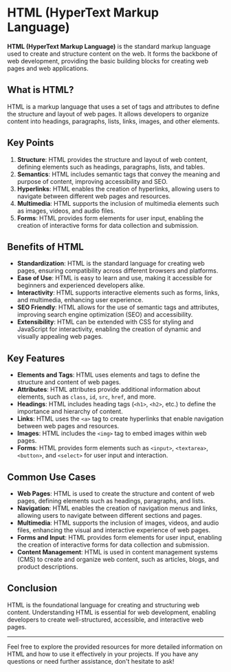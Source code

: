# HTML (HyperText Markup Language)

**HTML (HyperText Markup Language)** is the standard markup language used to create and structure content on the web. It forms the backbone of web development, providing the basic building blocks for creating web pages and web applications.

## What is HTML?

HTML is a markup language that uses a set of tags and attributes to define the structure and layout of web pages. It allows developers to organize content into headings, paragraphs, lists, links, images, and other elements.

## Key Points

1. **Structure**: HTML provides the structure and layout of web content, defining elements such as headings, paragraphs, lists, and tables.
2. **Semantics**: HTML includes semantic tags that convey the meaning and purpose of content, improving accessibility and SEO.
3. **Hyperlinks**: HTML enables the creation of hyperlinks, allowing users to navigate between different web pages and resources.
4. **Multimedia**: HTML supports the inclusion of multimedia elements such as images, videos, and audio files.
5. **Forms**: HTML provides form elements for user input, enabling the creation of interactive forms for data collection and submission.

## Benefits of HTML

- **Standardization**: HTML is the standard language for creating web pages, ensuring compatibility across different browsers and platforms.
- **Ease of Use**: HTML is easy to learn and use, making it accessible for beginners and experienced developers alike.
- **Interactivity**: HTML supports interactive elements such as forms, links, and multimedia, enhancing user experience.
- **SEO Friendly**: HTML allows for the use of semantic tags and attributes, improving search engine optimization (SEO) and accessibility.
- **Extensibility**: HTML can be extended with CSS for styling and JavaScript for interactivity, enabling the creation of dynamic and visually appealing web pages.

## Key Features

- **Elements and Tags**: HTML uses elements and tags to define the structure and content of web pages.
- **Attributes**: HTML attributes provide additional information about elements, such as `class`, `id`, `src`, `href`, and more.
- **Headings**: HTML includes heading tags (`<h1>`, `<h2>`, etc.) to define the importance and hierarchy of content.
- **Links**: HTML uses the `<a>` tag to create hyperlinks that enable navigation between web pages and resources.
- **Images**: HTML includes the `<img>` tag to embed images within web pages.
- **Forms**: HTML provides form elements such as `<input>`, `<textarea>`, `<button>`, and `<select>` for user input and interaction.

## Common Use Cases

- **Web Pages**: HTML is used to create the structure and content of web pages, defining elements such as headings, paragraphs, and lists.
- **Navigation**: HTML enables the creation of navigation menus and links, allowing users to navigate between different sections and pages.
- **Multimedia**: HTML supports the inclusion of images, videos, and audio files, enhancing the visual and interactive experience of web pages.
- **Forms and Input**: HTML provides form elements for user input, enabling the creation of interactive forms for data collection and submission.
- **Content Management**: HTML is used in content management systems (CMS) to create and organize web content, such as articles, blogs, and product descriptions.

## Conclusion

HTML is the foundational language for creating and structuring web content. Understanding HTML is essential for web development, enabling developers to create well-structured, accessible, and interactive web pages. 

---

Feel free to explore the provided resources for more detailed information on HTML and how to use it effectively in your projects. If you have any questions or need further assistance, don't hesitate to ask!
